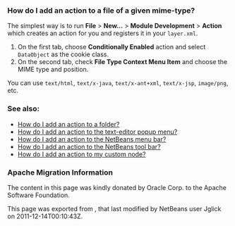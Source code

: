 <!--

    Licensed to the Apache Software Foundation (ASF) under one
    or more contributor license agreements.  See the NOTICE file
    distributed with this work for additional information
    regarding copyright ownership.  The ASF licenses this file
    to you under the Apache License, Version 2.0 (the
    "License"); you may not use this file except in compliance
    with the License.  You may obtain a copy of the License at

      http://www.apache.org/licenses/LICENSE-2.0

    Unless required by applicable law or agreed to in writing,
    software distributed under the License is distributed on an
    "AS IS" BASIS, WITHOUT WARRANTIES OR CONDITIONS OF ANY
    KIND, either express or implied.  See the License for the
    specific language governing permissions and limitations
    under the License.

-->

===How do I add an action to a file of a given mime-type?===

The simplest way is to run '''File''' > '''New...''' > '''Module Development''' > '''Action''' which creates an action for you and registers it in your <tt>layer.xml</tt>.
# On the first tab, choose '''Conditionally Enabled''' action and select <tt>DataObject</tt> as the cookie class.
# On the second tab, check '''File Type Context Menu Item''' and choose the MIME type and position.

You can use <tt>text/html</tt>, <tt>text/x-java</tt>, <tt>text/x-ant+xml</tt>, <tt>text/x-jsp</tt>, <tt>image/png</tt>, etc.

===See also:===

* [[DevFaqActionAddFolder| How do I add an action to a folder?]]
* [[DevFaqActionAddEditorPopup| How do I add an action to the text-editor popup menu?]]
* [[DevFaqActionAddMenuBar| How do I add an action to the NetBeans menu bar?]]
* [[DevFaqActionAddToolBar| How do I add an action to the NetBeans tool bar?]]
* [[DevFaqActionAddDataObject| How do I add an action to my custom node?]]

===Apache Migration Information===

The content in this page was kindly donated by Oracle Corp. to the
Apache Software Foundation.

This page was exported from , 
that last modified by NetBeans user Jglick 
on 2011-12-14T00:10:43Z.

